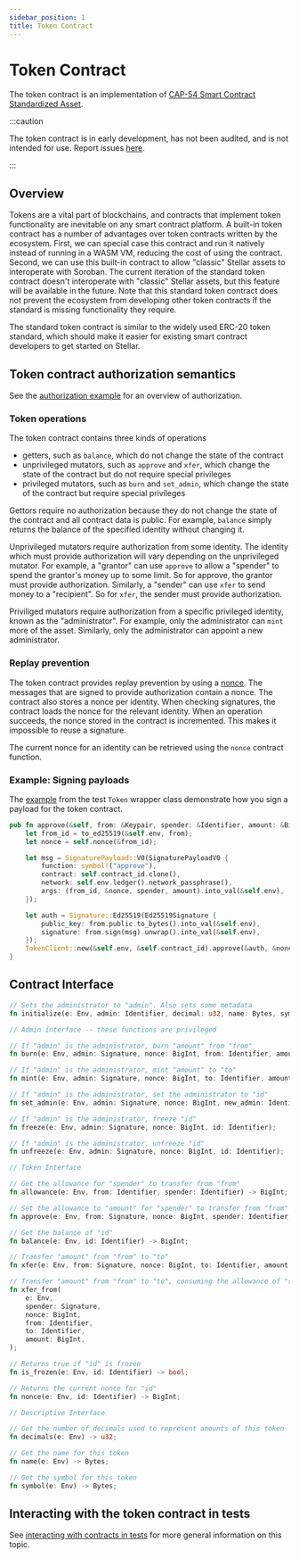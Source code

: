 ```yaml
---
sidebar_position: 1
title: Token Contract
---
```


# Token Contract

The token contract is an implementation of [CAP-54 Smart Contract Standardized Asset].

[cap-54 smart contract standardized asset]: https://stellar.org/protocol/cap-54

:::caution 

The token contract is in early development, has not been audited, and is not intended for use. Report issues [here](https://github.com/stellar/soroban-token-contract/issues/new/choose). 

:::

## Overview

Tokens are a vital part of blockchains, and contracts that implement token functionality are inevitable on any smart contract platform. A built-in token contract has a number of advantages over token contracts written by the ecosystem. First, we can special case this contract and run it natively instead of running in a WASM VM, reducing the cost of using the contract. Second, we can use this built-in contract to allow "classic" Stellar assets to interoperate with Soroban. The current iteration of the standard token contract doesn't interoperate with "classic" Stellar assets, but this feature will be available in the future. Note that this standard token contract does not prevent the ecosystem from developing other token contracts if the standard is missing functionality they require.

The standard token contract is similar to the widely used ERC-20 token standard, which should make it easier for existing smart contract developers to get started on Stellar.

## Token contract authorization semantics

See the [authorization example](../examples/authorization) for an overview of authorization.

### Token operations

The token contract contains three kinds of operations

- getters, such as `balance`, which do not change the state of the contract
- unprivileged mutators, such as `approve` and `xfer`, which change the state of the contract but do not require special privileges
- privileged mutators, such as `burn` and `set_admin`, which change the state of the contract but require special privileges

Gettors require no authorization because they do not change the state of the contract and all contract data is public. For example, `balance` simply returns the balance of the specified identity without changing it.

Unprivileged mutators require authorization from some identity. The identity which must provide authorization will vary depending on the unprivileged mutator. For example, a "grantor" can use `approve` to allow a "spender" to spend the grantor's money up to some limit. So for approve, the grantor must provide authorization. Similarly, a "sender" can use `xfer` to send money to a "recipient". So for `xfer`, the sender must provide authorization.

Priviliged mutators require authorization from a specific privileged identity, known as the "administrator". For example, only the administrator can `mint` more of the asset. Similarly, only the administrator can appoint a new administrator.

### Replay prevention

The token contract provides replay prevention by using a [nonce](https://en.wikipedia.org/wiki/Cryptographic_nonce). The messages that are signed to provide authorization contain a nonce. The contract also stores a nonce per identity. When checking signatures, the contract loads the nonce for the relevant identity. When an operation succeeds, the nonce stored in the contract is incremented. This makes it impossible to reuse a signature.

The current nonce for an identity can be retrieved using the `nonce` contract function.

### Example: Signing payloads

The [example](https://github.com/stellar/soroban-token-contract/blob/d24fbeaa3cad5406bee8b64e748a71fa38c7c2f3/src/testutils.rs#L48-L70) from the test `Token` wrapper class demonstrate how you sign a payload for the token contract.

```rust
pub fn approve(&self, from: &Keypair, spender: &Identifier, amount: &BigInt) {
    let from_id = to_ed25519(&self.env, from);
    let nonce = self.nonce(&from_id);

    let msg = SignaturePayload::V0(SignaturePayloadV0 {
        function: symbol!("approve"),
        contract: self.contract_id.clone(),
        network: self.env.ledger().network_passphrase(),
        args: (from_id, &nonce, spender, amount).into_val(&self.env),
    });

    let auth = Signature::Ed25519(Ed25519Signature {
        public_key: from.public.to_bytes().into_val(&self.env),
        signature: from.sign(msg).unwrap().into_val(&self.env),
    });
    TokenClient::new(&self.env, &self.contract_id).approve(&auth, &nonce, &spender, &amount)
}
```

## Contract Interface

```rust
// Sets the administrator to "admin". Also sets some metadata
fn initialize(e: Env, admin: Identifier, decimal: u32, name: Bytes, symbol: Bytes);

// Admin interface -- these functions are privileged

// If "admin" is the administrator, burn "amount" from "from"
fn burn(e: Env, admin: Signature, nonce: BigInt, from: Identifier, amount: BigInt);

// If "admin" is the administrator, mint "amount" to "to"
fn mint(e: Env, admin: Signature, nonce: BigInt, to: Identifier, amount: BigInt);

// If "admin" is the administrator, set the administrator to "id"
fn set_admin(e: Env, admin: Signature, nonce: BigInt, new_admin: Identifier);

// If "admin" is the administrator, freeze "id"
fn freeze(e: Env, admin: Signature, nonce: BigInt, id: Identifier);

// If "admin" is the administrator, unfreeze "id"
fn unfreeze(e: Env, admin: Signature, nonce: BigInt, id: Identifier);

// Token Interface

// Get the allowance for "spender" to transfer from "from"
fn allowance(e: Env, from: Identifier, spender: Identifier) -> BigInt;

// Set the allowance to "amount" for "spender" to transfer from "from"
fn approve(e: Env, from: Signature, nonce: BigInt, spender: Identifier, amount: BigInt);

// Get the balance of "id"
fn balance(e: Env, id: Identifier) -> BigInt;

// Transfer "amount" from "from" to "to"
fn xfer(e: Env, from: Signature, nonce: BigInt, to: Identifier, amount: BigInt);

// Transfer "amount" from "from" to "to", consuming the allowance of "spender"
fn xfer_from(
    e: Env,
    spender: Signature,
    nonce: BigInt,
    from: Identifier,
    to: Identifier,
    amount: BigInt,
);

// Returns true if "id" is frozen
fn is_frozen(e: Env, id: Identifier) -> bool;

// Returns the current nonce for "id"
fn nonce(e: Env, id: Identifier) -> BigInt;

// Descriptive Interface

// Get the number of decimals used to represent amounts of this token
fn decimals(e: Env) -> u32;

// Get the name for this token
fn name(e: Env) -> Bytes;

// Get the symbol for this token
fn symbol(e: Env) -> Bytes;
```

## Interacting with the token contract in tests

See [interacting with contracts in tests](../learn/interacting-with-contracts#interacting-with-contracts-in-tests) for more general information on this topic.
